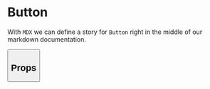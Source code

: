 
<Meta title="Forms/Button" component={Button} />

# Button

With `MDX` we can define a story for `Button` right in the middle of our
markdown documentation.

<Preview>
	<Story name="Simple button">
		<Button text="Click me" />
	</Story>
</Preview>

## Props

<Props of={Button} />
